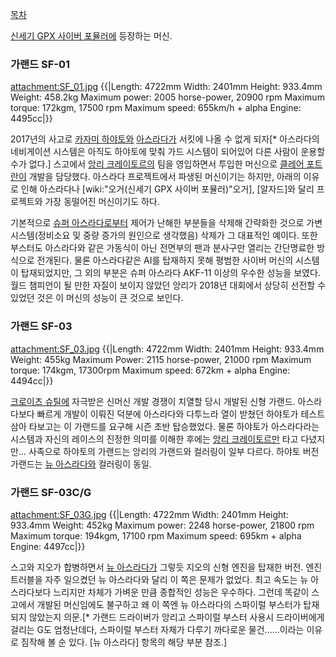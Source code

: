 [[목차]]

[[신세기 GPX 사이버 포뮬러]]에 등장하는 머신.

=== 가랜드 SF-01 ===
attachment:SF_01.jpg
{{|Length: 4722mm
Width: 2401mm
Height: 933.4mm
Weight: 458.2kg
Maximum power: 2005 horse-power, 20900 rpm
Maximum torque: 172kgm, 17500 rpm
Maximum speed: 655km/h + alpha
Engine: 4495cc|}} 

2017년의 사고로 [[카자미 하야토]]와 [[아스라다]]가 서킷에 나올 수 없게 되자[* 아스라다의 네비게이션 시스템은 아직도 하야토에 맞춰 가드 시스템이 되어있어 다른 사람이 운용할 수가 없다.] 스고에서 [[앙리 크레이토르]]의 팀을 영입하면서 투입한 머신으로 [[클레어 포트란]]이 개발을 담당했다. 아스라다 프로젝트에서 파생된 머신이기는 하지만, 아래의 이유로 인해 아스라다나 [wiki:"오거(신세기 GPX 사이버 포뮬러)"오거], [알자드]와 달리 프로젝트와 가장 동떨어진 머신이기도 하다. 

기본적으로 [[슈퍼 아스라다]]로부터 제어가 난해한 부분들을 삭제해 간략화한 것으로 가변 시스템(정비소요 및 중량 증가의 원인으로 생각했음) 삭제가 그 대표적인 예이다. 또한 부스터도 아스라다와 같은 가동식이 아닌 전면부의 팬과 분사구만 열리는 간단명료한 방식으로 전개된다. 물론 아스라다같은 AI를 탑재하지 못해 평범한 사이버 머신의 시스템이 탑재되었지만, 그 외의 부분은 슈퍼 아스라다 AKF-11 이상의 우수한 성능을 보였다. 월드 챔피언이 될 만한 자질이 보이지 않았던 앙리가 2018년 대회에서 상당히 선전할 수 있었던 것은 이 머신의 성능이 큰 것으로 보인다.
=== 가랜드 SF-03 ===
attachment:SF_03.jpg
{{|Length: 4722mm
Width: 2401mm
Height: 933.4mm
Weight: 455kg
Maximum Power: 2115 horse-power, 21000 rpm
Maximum torque: 174kgm, 17300rpm
Maximum speed: 672km + alpha
Engine: 4494cc|}} 

[[크로이츠 슈틸]]에 자극받은 신머신 개발 경쟁이 치열할 당시 개발된 신형 가랜드. 아스라다보다 빠르게 개발이 이뤄진 덕분에 아스라다와 다투느라 열이 받쳤던 하야토가 테스트삼아 타보고는 이 가랜드를 요구해 시즌 초반 탑승했었다. 물론 하야토가 아스라다라는 시스템과 자신의 레이스의 진정한 의미를 이해한 후에는 [[앙리 크레이토르]]만 타고 다녔지만... 사족으로 하야토의 가랜드는 앙리의 가랜드와 컬러링이 일부 다르다. 하야토 버전 가랜드는 [[뉴 아스라다]]와 컬러링이 동일. 

=== 가랜드 SF-03C/G ===
attachment:SF_03G.jpg
{{|Length: 4722mm
Width: 2401mm
Height: 933.4mm
Weight: 452kg
Maximum power: 2248 horse-power, 21800 rpm
Maximum torque: 194kgm, 17100 rpm
Maximum speed: 695km + alpha
Engine: 4497cc|}}

스고와 지오가 합병하면서 [[뉴 아스라다]]가 그렇듯 지오의 신형 엔진을 탑재한 버전. 엔진 트러블을 자주 일으켰던 뉴 아스라다와 달리 이 쪽은 문제가 없었다. 최고 속도는 뉴 아스라다보다 느리지만 차체가 가벼운 만큼 종합적인 성능은 우수하다. 그런데 똑같이 스고에서 개발된 머신임에도 불구하고 왜 이 쪽엔 뉴 아스라다의 스파이럴 부스터가 탑재되지 않았는지 의문.[* 가랜드 드라이버가 앙리고 스파이럴 부스터 사용시 드라이버에게 걸리는 G도 엄청난데다, 스파이럴 부스터 자체가 다루기 까다로운 물건......이라는 이유로 짐작해 볼 순 있다. [뉴 아스라다] 항목의 해당 부분 참조.] 
